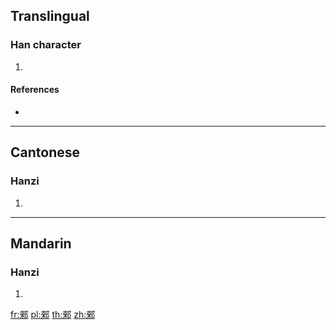 {{character info/new}}
==Translingual==

===Han character===
{{Han char|rn=163|rad=邑|as=08|sn=11|four=47927|canj=DONL}}

# {{defn|Han|sort=邑08}}

====References====
* {{Han ref|kx=1273.200|dkj=39481|dj=1772.050|hdz=63778.050|uh=90F2|ud=37106|bh=D7EC|bd=55276}}

----

==Cantonese==

===Hanzi===
{{yue-hanzi|jyut=|y=loi4}}

# {{defn|lang=yue|sort=邑08}}

----

==Mandarin==

===Hanzi===
{{cmn-hanzi|pin=[[lái]] ([[lai2]])|wg=lai<sup>2</sup>}}

# {{defn|lang=cmn|sort=邑08}}

[[fr:郲]]
[[pl:郲]]
[[th:郲]]
[[zh:郲]]